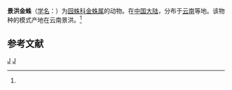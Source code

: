 {{Speciesbox 
| taxon = Argiope jinghongensis
| binomial_authority = (Yin et al, 1994)<ref name='id13577'>{{cite web| url =http://www.bioinfo.cn/db05/BjdwSpecies.php?action=view&id=13577| title =景洪金蛛| work =《中国动物物种编目数据库》| publisher =中国科学院微生物研究所| author =中国科学院动物研究所| accessdate =2009-04-28| deadurl =yes| archiveurl =https://web.archive.org/web/20160305003706/http://www.bioinfo.cn/db05/BjdwSpecies.php?action=view&id=13577| archivedate =2016-03-05}}</ref>
}}

'''景洪金蛛'''（[[学名|学名]]：{{lang|la|''Argiope jinghongensis''}}）为[[园蛛科|园蛛科]][[金蛛属|金蛛属]]的动物。在[[中国大陆|中国大陆]]，分布于[[云南|云南]]等地。该物种的模式产地在云南景洪。<ref name='id13577'/>

== 参考文献 ==
{{reflist}}

{{Taxonbar}}
[[Category:1994年描述的动物|J]]
[[Category:金蛛属|J]]